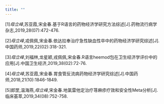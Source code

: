 ```yaml
---
title: ""
---
```


[1]_母立峰_,苏亚霞,宋金春.基于R语言的药物经济学研究方法综述[J].药物流行病学杂志,2019,28(07):472-476.

[2]_母立峰_,戎佩佩,宋金春.依达拉奉治疗急性缺血性卒中的药物经济学研究综述[J].中国药师,2019,22(02):318-321.

[3]_母立峰_,刘福林,龙星颖,戎佩佩,宋金春.R语言heemod包在卫生经济学评价中的应用[J].中国卫生经济,2019,38(02):72-76.

[4]_母立峰_,苏亚霞,宋金春.胃食管反流病药物经济学研究综述[J].中国药师,2018,21(10):1846-1849.

[5]郎罡,温海燕,_母立峰_,宋金春.地氯雷他定治疗荨麻疹疗效和安全性Meta分析[J].临床荟萃,2019,34(08):752-758.

